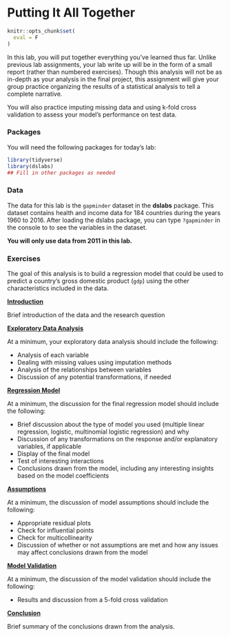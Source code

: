 # Putting It All Together {#together}

```r
knitr::opts_chunk$set(
  eval = F
)
```

In this lab, you will put together everything you've learned thus far. Unlike previous lab assignments, your lab write up will be in the form of a small report (rather than numbered exercises). Though this analysis will not be as in-depth as your analysis in the final project, this assignment will give your group practice organizing the results of a statistical analysis to tell a complete narrative. 

You will also practice imputing missing data and using k-fold cross validation to assess your model's performance on test data.

### Packages

You will need the following packages for today's lab: 

```r
library(tidyverse)
library(dslabs)
## Fill in other packages as needed
```

### Data

The data for this lab is the `gapminder` dataset in the **dslabs** package. This dataset contains health and income data for 184 countries during the years 1960 to 2016. After loading the dslabs package, you can type `?gapminder` in the console to to see the variables in the dataset. 

**You will only use data from 2011 in this lab.** 

### Exercises

The goal of this analysis is to build a regression model that could be used to predict a country's gross domestic product (`gdp`) using the other characteristics included in the data. 

**<u>Introduction</u>**

Brief introduction of the data and the research question

**<u>Exploratory Data Analysis</u>** 

At a minimum, your exploratory data analysis should include the following: 

- Analysis of each variable 
- Dealing with missing values using imputation methods
- Analysis of the relationships between variables
- Discussion of any potential transformations, if needed

**<u>Regression Model</u>**

At a minimum, the discussion for the final regression model should include the following: 

- Brief discussion about the type of model you used (multiple linear regression, logistic, multinomial logistic regression) and why
- Discussion of any transformations on the response and/or explanatory variables, if applicable 
- Display of the final model
- Test of interesting interactions
- Conclusions drawn from the model, including any interesting insights based on the model coefficients

**<u>Assumptions</u>**

At a minimum, the discussion of model assumptions should include the following: 

- Appropriate residual plots
- Check for influential points
- Check for multicollinearity 
- Discussion of whether or not assumptions are met and how any issues may affect conclusions drawn from the model

**<u>Model Validation</u>** 

At a minimum, the discussion of the model validation should include the following: 

- Results and discussion from a 5-fold cross validation 

**<u>Conclusion</u>**

Brief summary of the conclusions drawn from the analysis.